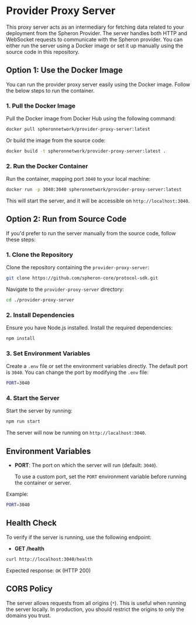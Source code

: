 # Provider Proxy Server

This proxy server acts as an intermediary for fetching data related to your deployment from the Spheron Provider. The server handles both HTTP and WebSocket requests to communicate with the Spheron provider. You can either run the server using a Docker image or set it up manually using the source code in this repository.

## Option 1: Use the Docker Image

You can run the provider proxy server easily using the Docker image. Follow the below steps to run the container.

### 1. Pull the Docker Image

Pull the Docker image from Docker Hub using the following command:

```bash
docker pull spheronnetwork/provider-proxy-server:latest
```

Or build the image from the source code:

```bash
docker build -t spheronnetwork/provider-proxy-server:latest .
```

### 2. Run the Docker Container

Run the container, mapping port `3040` to your local machine:

```bash
docker run -p 3040:3040 spheronnetwork/provider-proxy-server:latest
```

This will start the server, and it will be accessible on `http://localhost:3040`.

## Option 2: Run from Source Code

If you'd prefer to run the server manually from the source code, follow these steps:

### 1. Clone the Repository

Clone the repository containing the `provider-proxy-server`:

```bash
git clone https://github.com/spheron-core/protocol-sdk.git
```

Navigate to the `provider-proxy-server` directory:

```bash
cd ./provider-proxy-server
```

### 2. Install Dependencies

Ensure you have Node.js installed. Install the required dependencies:

```bash
npm install
```

### 3. Set Environment Variables

Create a `.env` file or set the environment variables directly. The default port is `3040`. You can change the port by modifying the `.env` file:

```bash
PORT=3040
```

### 4. Start the Server

Start the server by running:

```bash
npm run start
```

The server will now be running on `http://localhost:3040`.

## Environment Variables

- **PORT**: The port on which the server will run (default: `3040`).

  To use a custom port, set the `PORT` environment variable before running the container or server.

Example:

```bash
PORT=3040
```

## Health Check

To verify if the server is running, use the following endpoint:

- **GET /health**

```bash
curl http://localhost:3040/health
```

Expected response: `OK` (HTTP 200)

## CORS Policy

The server allows requests from all origins (`*`). This is useful when running the server locally. In production, you should restrict the origins to only the domains you trust.
